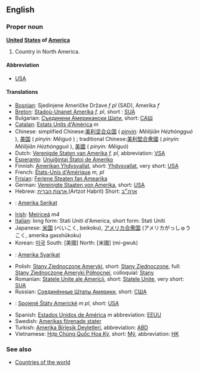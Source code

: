 ==English==
===Proper noun===
'''[[United]] [[State]]s of [[America]]'''

# Country in North America.

====Abbreviation====
*[[USA]]

====Translations====
*[[Bosnian]]: Sjedinjene Američke Države ''f pl'' (SAD), Amerika ''f''
*[[Breton]]: [[Stadoù-Unanet Amerika]] ''f, pl'', short : [[SUA]]
*Bulgarian: [[Съединени Американски Щати]], short: [[САЩ]]
*[[Catalan]]: [[Estats Units d'Amèrica]] ''m''
*Chinese: simplified Chinese:[[美利坚合众国]] ( ''[[pinyin]]: Měilìjiān Hézhòngguó'' ), [[美国]] ( ''pinyin: Měiguó'' ) ; traditional Chinese:[[美利堅合衆國]] ( ''pinyin: Měilìjiān Hézhòngguó'' ), [[美國]] ( ''pinyin: Měiguó'') 
*Dutch: [[Verenigde Staten van Amerika]] ''f, pl'', abbreviation: [[VSA]]
*[[Esperanto]]: [[Unuiĝintaj Ŝtatoj de Ameriko]]
*Finnish: [[Amerikan Yhdysvallat]], short: [[Yhdysvallat]], very short: [[USA]]
*French: [[États-Unis d'Amérique]] ''m, pl''
*[[Frisian]]: [[Feriene Steaten fan Amearika]]
*German: [[Vereinigte Staaten von Amerika]], short: [[USA]]
*Hebrew: [[ארצות הברית]],(Artzot Habrit) Short: [[ארה״ב]]
*{{id}}: [[Amerika Serikat]]
*[[Irish]]: [[Meiriceá]] ''m4''
*[[Italian]]: long form: Stati Uniti d'America, short form: Stati Uniti
*Japanese: [[米国]] (べいこく, beikoku), [[アメリカ合衆国]] (アメリカがっしゅうこく, amerika gasshūkoku)
*Korean: [[미국]] South: [美國] North: [米國] (mi-gwuk)
*{{ms}}: [[Amerika Syarikat]]
*Polish: [[Stany Zjednoczone Ameryki]], short: [[Stany Zjednoczone]], full: [[Stany Zjednoczone Ameryki Północnej]], colloquial: [[Stany]]
*Romanian: [[Statele Unite ale Americii]], short: [[Statele Unite]], very short: [[SUA]]
*Russian: [[Соединённые Штаты Америки]], short: [[США]]
*{{sk}}: [[Spojené Štáty Americké]] ''m pl'', short: [[USA]]
*Spanish: [[Estados Unidos de América]] ''m'' abbreviation: [[EEUU]]
*Swedish: [[Amerikas förenade stater]]
*Turkish: [[Amerika Birleşik Devletleri]], abbreviation: [[ABD]]
*Vietnamese: [[Hợp Chủng Quốc Hoa Kỳ]], short: [[Mỹ]], abbreviation: [[HK]]

===See also===
*[[Countries of the world]]